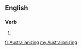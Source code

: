 ==English==

===Verb===
{{head|en}}

# {{present participle of|Australianize}}

[[fr:Australianizing]]
[[my:Australianizing]]